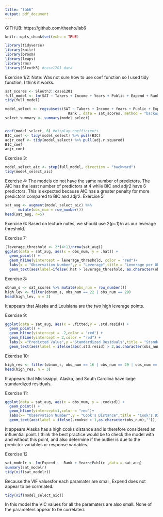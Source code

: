 ```yaml
---
title: "lab6"
output: pdf_document
---
```


GITHUB: https://github.com/theeho/lab6

```r
knitr::opts_chunk$set(echo = TRUE)
```

```r
library(tidyverse)
library(knitr)
library(broom)
library(leaps)
library(rms)
library(Sleuth3) #case1201 data
```
Exercise 1/2: 
Note: Was not sure how to use coef function so I used tidy function. I think it works.
```r
sat_scores <- Sleuth3::case1201 
full_model <- lm(SAT ~ Takers + Income + Years + Public + Expend + Rank , data = sat_scores)
tidy(full_model)
```

```r
model_select <- regsubsets(SAT ~ Takers + Income + Years + Public + Expend + 
                             Rank , data = sat_scores, method = "backward")
select_summary <- summary(model_select)


coef(model_select, 6) #display coefficients 
BIC_coef <- tidy(model_select) %>% pull(BIC)
adjr_coef <- tidy(model_select) %>% pull(adj.r.squared)
BIC_coef
adjr_coef
```
Exercise 3: 
```r
model_select_aic <- step(full_model, direction = "backward")
tidy(model_select_aic)
```
Exercise 4:
The models do not have the same number of predictors. The AIC has the least number of predictors at 4 while BIC and adjr2 have 6 predictors. This is expected because AIC has a greater penalty for more predictors compared to BIC and adjr2. 
Exercise 5:

```r
sat_aug <- augment(model_select_aic) %>%
      mutate(obs_num = row_number()) 
head(sat_aug, n=5)
```
Exercise 6: 
Based on lecture notes, we should use 2(p+1)/n as our leverage threshold. 

Exercise 7:
```r
(leverage_threshold <- 2*(4+1)/nrow(sat_aug))
ggplot(data = sat_aug, aes(x = obs_num, y = .hat)) + 
  geom_point() + 
  geom_hline(yintercept = leverage_threshold, color = "red")+
  labs(x = "Observation Number",y = "Leverage",title = "Leverage per Observation") +
  geom_text(aes(label=ifelse(.hat > leverage_threshold, as.character(obs_num), "")), nudge_x = 2)
```


Exercise 8:
```r
obnum_s <- sat_scores %>% mutate(obs_num = row_number())
high_lev <- filter(obnum_s, obs_num == 22 | obs_num == 29)
head(high_lev, n = 2)
```
It appears that Alaska and Louisiana are the two high leverage points. 

Exercise 9:
```r
ggplot(data = sat_aug, aes(x = .fitted,y = .std.resid)) +
  geom_point() + 
  geom_hline(yintercept = -2,color = "red") +
  geom_hline(yintercept = 2,color = "red") +
  labs(x ="Predicted Value",y ="Standardized Residuals",title = "Standardized Residuals vs. Predicted") +
  geom_text(aes(label = ifelse(abs(.std.resid) > 2,as.character(obs_num),"")), nudge_x = 5)
```
Exercise 10:
```r
high_res <- filter(obnum_s, obs_num == 16 | obs_num == 29 | obs_num == 50)
head(high_res, n = 3)
```
It appears that Mississippi, Alaska, and South Carolina have large standardized residuals. 

Exercise 11: 
```r
ggplot(data = sat_aug, aes(x = obs_num, y = .cooksd)) + 
  geom_point() + 
  geom_hline(yintercept=1,color = "red")+
  labs(x= "Observation Number",y = "Cook's Distance",title = "Cook's Distance") +
  geom_text(aes(label = ifelse(.cooksd > 1,as.character(obs_num),"")), nudge_x =1.5)
```
It appears Alaska has a high cooks distance and is therefore considered an influential point. I think the best practice would be to check the model with and without this point, and also determine if the outlier is due to the predictor variables or response variables. 

Exercise 12
```r
sat_modelr <- lm(Expend ~  Rank + Years+Public ,data = sat_aug)
summary(sat_modelr)
tidy(vif(sat_modelr))
```


Because the VIF valuesfor each paramater are small, Expend does not appear to be correlated. 
```r
tidy(vif(model_select_aic))
```
In this model the VIC values for all the paramaters are also small. None of the parameters appear to be correlated. 
